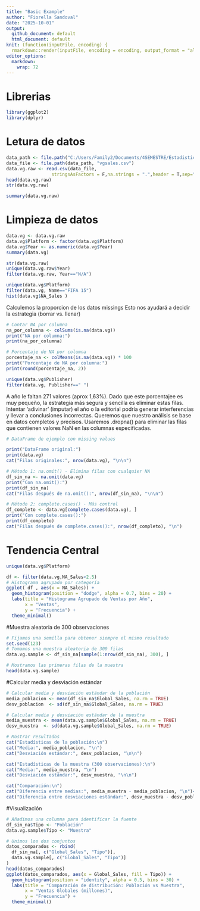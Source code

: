 ```yaml
---
title: "Basic Example"
author: "Fiorella Sandoval"
date: "2025-10-01"
output: 
  github_document: default
  html_document: default
knit: (function(inputFile, encoding) {
  rmarkdown::render(inputFile, encoding = encoding, output_format = "all") })
editor_options: 
  markdown: 
    wrap: 72
---
```


# Librerias

```r
library(ggplot2)
library(dplyr)
```

# Letura de datos

```r
data_path <- file.path("C:/Users/Family2/Documents/4SEMESTRE/Estadistica_IV/UNIDAD_1/010_Practica")
data_file <- file.path(data_path, "vgsales.csv")
data.vg.raw <- read.csv(data_file,
                 stringsAsFactors = F,na.strings = ".",header = T,sep=",")
head(data.vg.raw)
str(data.vg.raw)
```

```r
summary(data.vg.raw)
```

# Limpieza de datos

```r
data.vg <- data.vg.raw 
data.vg$Platform <- factor(data.vg$Platform)
data.vg$Year <- as.numeric(data.vg$Year)
summary(data.vg)
```

```r
str(data.vg.raw)
unique(data.vg.raw$Year)
filter(data.vg.raw, Year=="N/A")

```

```r
unique(data.vg$Platform)
filter(data.vg, Name=="FIFA 15")
hist(data.vg$NA_Sales )
```

Calculemos la proporcion de los datos missings Esto nos ayudará a
decidir la estrategia (borrar vs. llenar)

```r
# Contar NA por columna
na_por_columna <- colSums(is.na(data.vg))
print("NA por columna:")
print(na_por_columna)

# Porcentaje de NA por columna
porcentaje_na <- colMeans(is.na(data.vg)) * 100
print("Porcentaje de NA por columna:")
print(round(porcentaje_na, 2))

```

```r
unique(data.vg$Publisher)
filter(data.vg, Publisher==" ")

```

A año le faltan 271 valores (aprox 1,63%). Dado que este porcentajee es
muy pequeño, la estrategia más segura y sencilla es eliminar estas
filas. Intentar 'adivinar' (imputar) el año o la editorial podría
generar interferencias y llevar a conclusiones incorrectas. Queremos que
nuestro análisis se base en datos completos y precisos. Usaremos
.dropna() para eliminar las filas que contienen valores NaN en las
columnas especificadas.

```r
# DataFrame de ejemplo con missing values

print("DataFrame original:")
print(data.vg)
cat("Filas originales:", nrow(data.vg), "\n\n")

# Método 1: na.omit() - Elimina filas con cualquier NA
df_sin_na <- na.omit(data.vg)
print("Con na.omit():")
print(df_sin_na)
cat("Filas después de na.omit():", nrow(df_sin_na), "\n\n")

# Método 2: complete.cases() - Más control
df_completo <- data.vg[complete.cases(data.vg), ]
print("Con complete.cases():")
print(df_completo)
cat("Filas después de complete.cases():", nrow(df_completo), "\n")

```

# Tendencia Central

```r
unique(data.vg$Platform)
```

```r

df <- filter(data.vg,NA_Sales<2.5)
# Histograma agrupado por categoría
ggplot( df , aes(x = NA_Sales)) +
  geom_histogram(position = "dodge", alpha = 0.7, bins = 20) +
  labs(title = "Histograma Agrupado de Ventas por Año",
       x = "Ventas",
       y = "Frecuencia") +
  theme_minimal()

```

#Muestra aleatoria de 300 observaciones

```r
# Fijamos una semilla para obtener siempre el mismo resultado
set.seed(123)
# Tomamos una muestra aleatoria de 300 filas
data.vg.sample <- df_sin_na[sample(1:nrow(df_sin_na), 300), ]

# Mostramos las primeras filas de la muestra
head(data.vg.sample)
```

#Calcular media y desviación estándar

```r
# Calcular media y desviación estándar de la población
media_poblacion <- mean(df_sin_na$Global_Sales, na.rm = TRUE)
desv_poblacion  <- sd(df_sin_na$Global_Sales, na.rm = TRUE)

# Calcular media y desviación estándar de la muestra
media_muestra <- mean(data.vg.sample$Global_Sales, na.rm = TRUE)
desv_muestra  <- sd(data.vg.sample$Global_Sales, na.rm = TRUE)

# Mostrar resultados
cat("Estadísticas de la población:\n")
cat("Media:", media_poblacion, "\n")
cat("Desviación estándar:", desv_poblacion, "\n\n")

cat("Estadísticas de la muestra (300 observaciones):\n")
cat("Media:", media_muestra, "\n")
cat("Desviación estándar:", desv_muestra, "\n\n")

cat("Comparación:\n")
cat("Diferencia entre medias:", media_muestra - media_poblacion, "\n")<
cat("Diferencia entre desviaciones estándar:", desv_muestra - desv_poblacion, "\n")

```

#Visualización

```r
# Añadimos una columna para identificar la fuente
df_sin_na$Tipo <- "Población"
data.vg.sample$Tipo <- "Muestra"

# Unimos los dos conjuntos
datos_comparados <- rbind(
  df_sin_na[, c("Global_Sales", "Tipo")],
  data.vg.sample[, c("Global_Sales", "Tipo")]
)
head(datos_comparados)
ggplot(datos_comparados, aes(x = Global_Sales, fill = Tipo)) +
  geom_histogram(position = "identity", alpha = 0.5, bins = 30) +
  labs(title = "Comparación de distribución: Población vs Muestra",
       x = "Ventas Globales (millones)",
       y = "Frecuencia") +
  theme_minimal()

```

